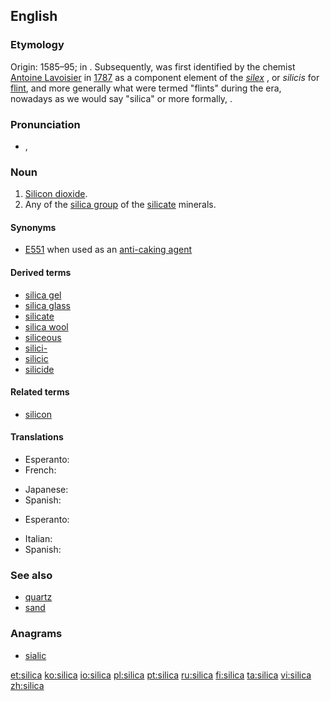 ==English==

===Etymology===
Origin: 1585–95; in {{etyl|la}} {{term|silex||hard stone, flint|lang=la}}. Subsequently, {{term|silicon}} was first identified by the chemist [[w:Antoine Lavoisier|Antoine Lavoisier]] in [[w:1787|1787]] as a component element of the ''[[silex]]''<!-- refs (see the several @ http://dictionary.reference.com/browse/silex): esp. Dictionary.com Unabridged (v 1.1) - Cite This Source
si·lex
–noun
flint; silica.
[Origin: 1585–95;, from L silex, s. silic- hard stone, flint, boulder] -->, or ''silicis'' for [[flint]], and more generally what were termed "flints" during the era, nowadays as we would say "silica" or more formally, {{term|silicate}}.

===Pronunciation===
* {{a|UK}} {{IPA|/ˈsɪl.ɪ.kə/}}, {{X-SAMPA|/"sIl.I.k@/}}

===Noun===
{{en-noun|silicas|-}}

# [[silicon dioxide|Silicon dioxide]].
# Any of the [[silica group]] of the [[silicate]] minerals.

====Synonyms====
* [[E551]] when used as an [[anti-caking agent]]

====Derived terms====
* [[silica gel]]
* [[silica glass]]
* [[silicate]]
* [[silica wool]]
* [[siliceous]]
* [[silici-]]
* [[silicic]]
* [[silicide]]

====Related terms====
* [[silicon]]

====Translations====
{{trans-top|silicon dioxide}}
* Esperanto: {{t-|eo|siliko}}
* French: {{t+|fr|silice|f}}
{{trans-mid}}
* Japanese: {{t-|ja|シリカ|tr=shirika|sc=Jpan}}
* Spanish: {{t-|es|sílice|m}}
{{trans-bottom}}

{{trans-top|silica group of the silicate minerals}}
* Esperanto: {{t-|eo|siliko}}
{{trans-mid}}
* Italian: {{t-|it|silice}}
* Spanish: {{t-|es|sílice|m}}
{{trans-bottom}}

===See also===
* [[quartz]]
* [[sand]]

===Anagrams===
* [[sialic#English|sialic]]

[[et:silica]]
[[ko:silica]]
[[io:silica]]
[[pl:silica]]
[[pt:silica]]
[[ru:silica]]
[[fi:silica]]
[[ta:silica]]
[[vi:silica]]
[[zh:silica]]